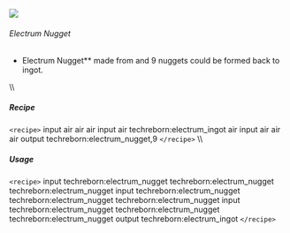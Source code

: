 ![](/mods/techreborn/electrum_nugget.png)

###### Electrum Nugget

- Electrum Nugget** made from
        <Mcitem id="techreborn:electrum_ingot"/> and
        9 nuggets could be formed back to ingot.

\\\\

##### Recipe

`<recipe>` input air air air input air techreborn:electrum_ingot
air input air air air output techreborn:electrum_nugget,9
`</recipe>` \\\\

##### Usage

`<recipe>` input techreborn:electrum_nugget
techreborn:electrum_nugget techreborn:electrum_nugget input
techreborn:electrum_nugget techreborn:electrum_nugget
techreborn:electrum_nugget input techreborn:electrum_nugget
techreborn:electrum_nugget techreborn:electrum_nugget output
techreborn:electrum_ingot `</recipe>`
